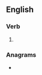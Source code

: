 ==English==

===Verb===
{{head|en|verb form}}

# {{en-third-person singular of|peculate}}

===Anagrams===
* {{anagrams|en|a=aceelpstu|speculate}}